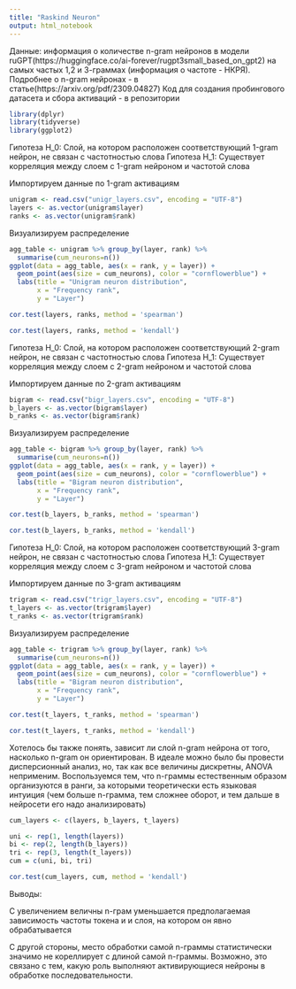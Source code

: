 ---
title: "Raskind Neuron"
output: html_notebook
---

Данные: информация о количестве n-gram нейронов в модели ruGPT(https://huggingface.co/ai-forever/rugpt3small_based_on_gpt2) на самых частых 1,2 и 3-граммах (информация о частоте - НКРЯ). Подробнее о n-gram нейронах - в статье(https://arxiv.org/pdf/2309.04827) Код для создания пробингового датасета и сбора активаций - в репозитории
```{r}
library(dplyr)
library(tidyverse)
library(ggplot2)
```
Гипотеза H_0: Слой, на котором расположен соответствующий 1-gram нейрон, не связан с частотностью слова
Гипотеза H_1: Существует корреляция между слоем с 1-gram нейроном и частотой слова

Импортируем данные по 1-gram активациям
```{r}
unigram <- read.csv("unigr_layers.csv", encoding = "UTF-8")
layers <- as.vector(unigram$layer)
ranks <- as.vector(unigram$rank)
```
Визуализируем распределение
```{r}
agg_table <- unigram %>% group_by(layer, rank) %>% 
  summarise(cum_neurons=n())
ggplot(data = agg_table, aes(x = rank, y = layer)) +
  geom_point(aes(size = cum_neurons), color = "cornflowerblue") + 
  labs(title = "Unigram neuron distribution", 
       x = "Frequency rank", 
       y = "Layer")
```
```{r}
cor.test(layers, ranks, method = 'spearman')
```
```{r}
cor.test(layers, ranks, method = 'kendall')
```
Гипотеза H_0: Слой, на котором расположен соответствующий 2-gram нейрон, не связан с частотностью слова
Гипотеза H_1: Существует корреляция между слоем с 2-gram нейроном и частотой слова

Импортируем данные по 2-gram активациям
```{r}
bigram <- read.csv("bigr_layers.csv", encoding = "UTF-8")
b_layers <- as.vector(bigram$layer)
b_ranks <- as.vector(bigram$rank)
```
Визуализируем распределение
```{r}
agg_table <- bigram %>% group_by(layer, rank) %>% 
  summarise(cum_neurons=n())
ggplot(data = agg_table, aes(x = rank, y = layer)) +
  geom_point(aes(size = cum_neurons), color = "cornflowerblue") + 
  labs(title = "Bigram neuron distribution", 
       x = "Frequency rank", 
       y = "Layer")
```
```{r}
cor.test(b_layers, b_ranks, method = 'spearman')
```
```{r}
cor.test(b_layers, b_ranks, method = 'kendall')
```
Гипотеза H_0: Слой, на котором расположен соответствующий 3-gram нейрон, не связан с частотностью слова
Гипотеза H_1: Существует корреляция между слоем с 3-gram нейроном и частотой слова

Импортируем данные по 3-gram активациям
```{r}
trigram <- read.csv("trigr_layers.csv", encoding = "UTF-8")
t_layers <- as.vector(trigram$layer)
t_ranks <- as.vector(trigram$rank)
```
Визуализируем распределение
```{r}
agg_table <- trigram %>% group_by(layer, rank) %>% 
  summarise(cum_neurons=n())
ggplot(data = agg_table, aes(x = rank, y = layer)) +
  geom_point(aes(size = cum_neurons), color = "cornflowerblue") + 
  labs(title = "Bigram neuron distribution", 
       x = "Frequency rank", 
       y = "Layer")
```
```{r}
cor.test(t_layers, t_ranks, method = 'spearman')
```
```{r}
cor.test(t_layers, t_ranks, method = 'kendall')
```

Хотелось бы также понять, зависит ли слой n-gram нейрона от того, насколько n-gram он ориентирован. В идеале можно было бы провести дисперсионный анализ, но, так как все величины дискретны, ANOVA неприменим. Воспользуемся тем, что n-граммы естественным образом организуются в ранги, за которыми теоретически есть языковая интуиция (чем больше n-грамма, тем сложнее оборот, и тем дальше в нейросети его надо анализировать)

```{r}
cum_layers <- c(layers, b_layers, t_layers)

```

```{r}
uni <- rep(1, length(layers))
bi <- rep(2, length(b_layers))
tri <- rep(3, length(t_layers))
cum = c(uni, bi, tri)
```

```{r}
cor.test(cum_layers, cum, method = 'kendall')
```
Выводы:

С увеличением величны n-грам уменьшается предполагаемая зависимость частоты токена и и слоя, на котором он явно обрабатывается

C другой стороны, место обработки самой n-граммы статистически значимо не кореллирует с длиной самой n-граммы. Возможно, это связано с тем, какую роль выполняют активирующиеся нейроны в обработке последовательности.

